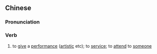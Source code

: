 {{also|承应}}
==Chinese==
{{zh-forms|s=承应}}

===Pronunciation===
{{zh-pron
|m=chéngyìng
|cat=v
}}

===Verb===
{{zh-verb}}

# {{lb|zh|archaic}} to [[give]] a [[performance]] ([[artistic]] etc); to [[service]]; to [[attend]] to [[someone]]